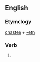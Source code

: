 ==English==

===Etymology===
[[chasten]] + [[-eth]]

===Verb===
{{en-verb form}}

# {{archaic third-person singular of|chasten}}